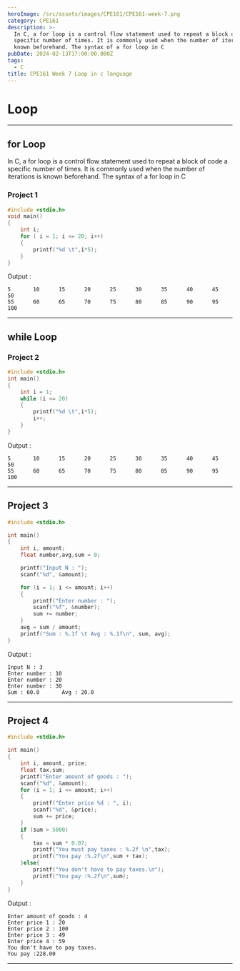 ```yaml
---
heroImage: /src/assets/images/CPE161/CPE161-week-7.png
category: CPE161
description: >-
  In C, a for loop is a control flow statement used to repeat a block of code a
  specific number of times. It is commonly used when the number of iterations is
  known beforehand. The syntax of a for loop in C
pubDate: 2024-02-13T17:00:00.000Z
tags:
  - C
title: CPE161 Week 7 Loop in c language
---
```


# Loop

---

## for Loop

In C, a for loop is a control flow statement used to repeat a block of code a specific number of times. It is commonly used when the number of iterations is known beforehand. The syntax of a for loop in C

### Project 1

```c
#include <stdio.h>
void main()
{
    int i;
    for ( i = 1; i <= 20; i++)
    {
        printf("%d \t",i*5);
    }
}
```

Output :

```plaintext
5       10      15      20      25      30      35      40      45      50
55      60      65      70      75      80      85      90      95      100
```

---

## while Loop

### Project 2

```c
#include <stdio.h>
int main()
{
    int i = 1;
    while (i <= 20)
    {
        printf("%d \t",i*5);
        i++;
    }
}

```

Output :

```plaintext
5       10      15      20      25      30      35      40      45      50
55      60      65      70      75      80      85      90      95      100
```

---

## Project 3

```c
#include <stdio.h>

int main()
{
    int i, amount;
    float number,avg,sum = 0;

    printf("Input N : ");
    scanf("%d", &amount);

    for (i = 1; i <= amount; i++)
    {
        printf("Enter number : ");
        scanf("%f", &number);   
        sum += number;
    }
    avg = sum / amount;
    printf("Sum : %.1f \t Avg : %.1f\n", sum, avg);
}


```

Output :

```plaintext
Input N : 3
Enter number : 10
Enter number : 20
Enter number : 30
Sum : 60.0       Avg : 20.0
```

---

## Project 4

```c
#include <stdio.h>

int main()
{
    int i, amount, price;
    float tax,sum;
    printf("Enter amount of goods : ");
    scanf("%d", &amount);
    for (i = 1; i <= amount; i++)
    {
        printf("Enter price %d : ", i);
        scanf("%d", &price);
        sum += price;
    }
    if (sum > 5000)
    {
        tax = sum * 0.07;
        printf("You must pay taxes : %.2f \n",tax);
        printf("You pay :%.2f\n",sum + tax);
    }else{
        printf("You don't have to pay taxes.\n");
        printf("You pay :%.2f\n",sum);
    }
}

```

Output :

```plaintext
Enter amount of goods : 4
Enter price 1 : 20
Enter price 2 : 100
Enter price 3 : 49
Enter price 4 : 59
You don't have to pay taxes.
You pay :228.00
```

---
